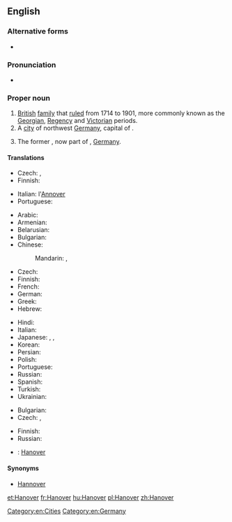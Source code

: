 ==English==

===Alternative forms===
* {{l|en|Hannover}}

===Pronunciation===
* {{IPA|/ˈhænˌoʊvɚ/}}

===Proper noun===
{{en-proper noun}}

# [[British]] [[family]] that [[rule]]d from 1714 to 1901, more commonly known as the [[Georgian]], [[Regency]] and [[Victorian]] periods.
# A [[city]] of northwest [[Germany]], capital of {{pedlink|Lower Saxony}}.
# {{historical}} The former {{pedlink|Kingdom of Hanover}}, now part of {{pedlink|Lower Saxony}}, [[Germany]].

====Translations====
{{trans-top|British royal family}}
* Czech: {{t-|cs|Hannoverští|p}}, {{t-|cs|Hannoverská dynastie|f}}
* Finnish: {{t-|fi|Hanover}}
{{trans-mid}}
* Italian: l'[[Annover]] {{m}}
* Portuguese: {{t-|pt|Hanôver}}
{{trans-bottom}}

{{trans-top|German city}}
* Arabic: {{t-|ar|هانوفر|m|tr=hanuufar}}
* Armenian: {{t-|hy|Հանովեր|tr=Hanover}}
* Belarusian: {{t-|be|Гановер|m|tr=Hanóver}}
* Bulgarian: {{t-|bg|Хановер|m|tr=Hanóver}}
* Chinese:
*: Mandarin: {{t|cmn|漢諾威|sc=Hani}}, {{t|cmn|汉诺威|tr=Hànnuòwēi|sc=Hani}}
* Czech: {{t+|cs|Hannover|m}}
* Finnish: {{t+|fi|Hannover}}
* French: {{t+|fr|Hanovre|m}}
* German: {{t+|de|Hannover|n}}
* Greek: {{t+|el|Αννόβερο|tr=Annóvero}}
* Hebrew: {{t-|he|הנובר}}
{{trans-mid}}
* Hindi: {{t-|hi|हनोवर|tr=hanōvar}}
* Italian: {{t-|it|Annover|f}}
* Japanese: {{t-|ja|ハノーファー|tr=Hanōfā}}, {{t-|ja|ハノーヴァー|tr=Hanōvā}}, {{t-|ja|ハノーバー|tr=Hanōbā}}
* Korean: {{t-|ko|하노버|tr=Hanobeo|sc=Hang}}
* Persian: {{t-|fa|هانوفر}}
* Polish: {{t-|pl|Hanower|m}}
* Portuguese: {{t-|pt|Hanôver}}
* Russian: {{t-|ru|Ганновер|m|tr=Gannóver}}
* Spanish: {{t-|es|Hanóver|m}}
* Turkish: {{t-|tr|Hannover}}
* Ukrainian: {{t-|uk|Ганновер|m|tr=Hannóver}}
{{trans-bottom}}

{{trans-top|kingdom}}
* Bulgarian: {{t-|bg|Хановер|m|tr=Hanóver}}
* Czech: {{t-|cs|Hannoversko|n}}, {{t-|cs|Hannoverské království}}
{{trans-mid}}
* Finnish: {{t+|fi|Hannover}}
* Russian: {{t-|ru|Ганновер|m|tr=Gannóver}}
{{trans-bottom}}

{{checktrans-top}}
* {{ttbc|ca}}: [[Hanover]]
{{trans-mid}}
{{trans-bottom}}

====Synonyms====
* [[Hannover]]

[[Category:en:Cities]]
[[Category:en:Germany]]

[[et:Hanover]]
[[fr:Hanover]]
[[hu:Hanover]]
[[pl:Hanover]]
[[zh:Hanover]]